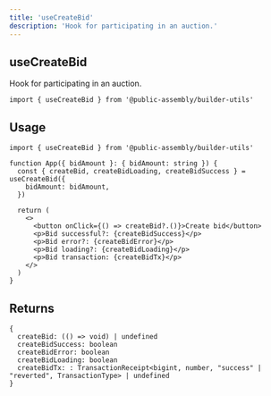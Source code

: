 ```yaml
---
title: 'useCreateBid'
description: 'Hook for participating in an auction.'
---
```


## useCreateBid

Hook for participating in an auction.

```tsx
import { useCreateBid } from '@public-assembly/builder-utils'
```

## Usage

```tsx
import { useCreateBid } from '@public-assembly/builder-utils'

function App({ bidAmount }: { bidAmount: string }) {
  const { createBid, createBidLoading, createBidSuccess } = useCreateBid({
    bidAmount: bidAmount,
  })

  return (
    <>
      <button onClick={() => createBid?.()}>Create bid</button>
      <p>Bid successful?: {createBidSuccess}</p>
      <p>Bid error?: {createBidError}</p>
      <p>Bid loading?: {createBidLoading}</p>
      <p>Bid transaction: {createBidTx}</p>
    </>
  )
}
```

## Returns

```tsx
{
  createBid: (() => void) | undefined
  createBidSuccess: boolean
  createBidError: boolean
  createBidLoading: boolean
  createBidTx: : TransactionReceipt<bigint, number, "success" | "reverted", TransactionType> | undefined
}
```
